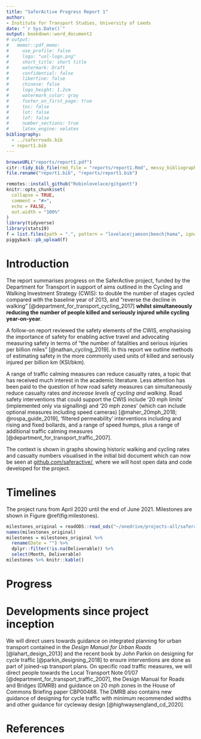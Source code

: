 ```yaml
---
title: "SaferActive Progress Report 1"
author: 
- Institute for Transport Studies, University of Leeds
date: "`r Sys.Date()`"
output: bookdown::word_document2
# output: 
#   memor::pdf_memo:
#     use_profile: false
#     logo: "uol-logo.png"
#     short_title: short title
#     watermark: Draft
#     confidential: false
#     libertine: false
#     chinese: false
#     logo_height: 1.2cm
#     watermark_color: gray
#     footer_on_first_page: true
#     toc: false
#     lot: false
#     lof: false
#     number_sections: true
#     latex_engine: xelatex
bibliography:
  - ../saferroads.bib
  - report1.bib
---
```


```r
browseURL("reports/report1.pdf")
citr::tidy_bib_file(rmd_file = "reports/report1.Rmd", messy_bibliography = "~/uaf/allrefs.bib", file = "report1.bib")
file.rename("report1.bib", "reports/report1.bib")
```

```r
remotes::install_github("Robinlovelace/gitgantt")
knitr::opts_chunk$set(
  collapse = TRUE,
  comment = "#>",
  echo = FALSE,
  out.width = "100%"
)
library(tidyverse)
library(stats19)
f = list.files(path = ".", pattern = "lovelace|jamson|beech|hama", ignore.case = TRUE)
piggyback::pb_upload(f)
```

<!-- *Information on the following should be provided and uploaded in a separate document (****no more than four sides of A4 with Appendices****):* -->

# Introduction

<!-- *Please refer to relevant research and literature (where available) and any gaps in knowledge and explain how the proposal develops or adds to learning. Please also describe the extent of current provision or implementation of the measures the proposal seeks to develop and current evidence (if any) for their effectiveness.* -->

The report summarises progress on the SaferActive project, funded by the Department for Transport in support of aims outlined in the Cycling and Walking Investment Strategy (CWIS): to double the number of stages cycled compared with the baseline year of 2013, and "reverse the decline in walking" [@department_for_transport_cycling_2017] **whilst simultaneously reducing the number of people killed and seriously injured while cycling year-on-year**.

A follow-on report reviewed the safety elements of the CWIS, emphasising the importance of safety for enabling active travel and advocating measuring safety in terms of "the number of fatalities and serious injuries per billion miles" [@nathan_cycling_2019].
In this report we outline methods of estimating safety in the more commonly used units of killed and seriously injured per billion km (KSI/bkm).

A range of traffic calming measures can reduce casualty rates, a topic that has received much interest in the academic literature.
Less attention has been paid to the question of how road safety measures can simultaneously reduce casualty rates *and increase levels of cycling and walking*.
Road safety interventions that could support the CWIS include '20 mph limits' (implemented only via signalling) and '20 mph zones' (which can include optional measures including speed cameras) [@maher_20mph_2018; @rospa_guide_2019], 'filtered permeability' interventions including and rising and fixed bollards, and a range of speed humps, plus a range of additional traffic calming measures [@department_for_transport_traffic_2007].

The context is shown in graphs showing historic walking and cycling rates and casualty numbers visualised in the initial bid document which can now be seen at [github.com/saferactive/](https://github.com/saferactive/saferactive), where we will host open data and code developed for the project.
<!-- (any secure data used for the project will be saved securely). -->

# Timelines

The project runs from April 2020 until the end of June 2021.
Milestones are shown in Figure \@ref(fig:milestones).

```r
milestones_original = readODS::read_ods("~/onedrive/projects-all/saferactive/submitted-application/submitted-deliverables.ods")
names(milestones_original)
milestones = milestones_original %>%
  rename(Date = "") %>% 
  dplyr::filter(!is.na(Deliverable)) %>% 
  select(Month, Deliverable)
milestones %>% knitr::kable()
```


# Progress

# Developments since project inception

We will direct users towards guidance on integrated planning for urban transport contained in the *Design Manual for Urban Roads* [@lahart_design_2013] and the recent book by John Parkin on designing for cycle traffic [@parkin_designing_2018] to ensure interventions are done as part of joined-up transport plans.
On specific road traffic measures, we will direct people towards the Local Transport Note 01/07 [@department_for_transport_traffic_2007], the Design Manual for Roads and Bridges (DMRB) and guidance on 20 mph zones in the House of Commons Briefing paper CBP00468. 
The DMRB also contains new guidance of designing for cycle traffic with minimum recommended widths and other guidance for cycleway design [@highwaysengland_cd_2020].

# References



<!-- Reporting schedule: -->

<!-- 2020-06-01	3	Report 1: on input data and data	25.00% -->
<!-- 2020-09-01	6	Report 2: scenarios, workshop 1 and prototype web application to test	25.00% -->
<!-- 2020-12-01	9	Report 3: results and publication of open risk map data	25.00% -->
<!-- 2021-03-01	12	Final project report and end-of-project workshop	25.00% -->
<!-- 2021-06-01	15	Refined project web app pending feedback from workshop and stakeholders	 -->
